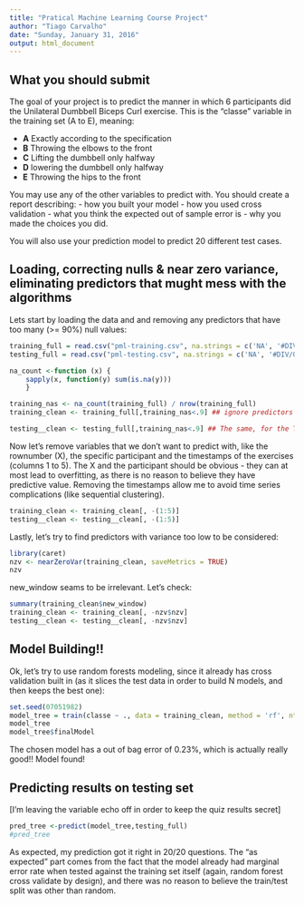 ```yaml
---
title: "Pratical Machine Learning Course Project"
author: "Tiago Carvalho"
date: "Sunday, January 31, 2016"
output: html_document
---
```

## What you should submit
The goal of your project is to predict the manner in which 6 participants did the Unilateral Dumbbell Biceps Curl exercise. 
This is the "classe" variable in the training set (A to E), meaning: 

- **A** Exactly according to the specification
- **B** Throwing the elbows to the front
- **C** Lifting the dumbbell only halfway
- **D** lowering the dumbbell only halfway
- **E** Throwing the hips to the front

You may use any of the other variables to predict with. You should create a report describing:
- how you built your model
- how you used cross validation
- what you think the expected out of sample error is
- why you made the choices you did. 

You will also use your prediction model to predict 20 different test cases.

## Loading, correcting nulls & near zero variance, eliminating predictors that mught mess with the algorithms

Lets start by loading the data and and removing any predictors that have too many (>= 90%) null values:

```r
training_full = read.csv("pml-training.csv", na.strings = c('NA', '#DIV/0!'))
testing_full = read.csv("pml-testing.csv", na.strings = c('NA', '#DIV/0!'))

na_count <-function (x) { 
    sapply(x, function(y) sum(is.na(y)))
    }

training_nas <- na_count(training_full) / nrow(training_full)
training_clean <- training_full[,training_nas<.9] ## ignore predictors with too many null values

testing__clean <- testing_full[,training_nas<.9] ## The same, for the Test set. The last column is not the same, but it still works because it won't be filtered
```

Now let's remove variables that we don't want to predict with, like the rownumber (X), the specific participant and the timestamps of the exercises (columns 1 to 5). 
The X and the participant should be obvious - they can at most lead to overfitting, as there is no reason to believe they have predictive value. Removing the timestamps allow me to avoid time series complications (like sequential clustering).

``` r
training_clean <- training_clean[, -(1:5)]
testing__clean <- testing__clean[, -(1:5)]
```

Lastly, let's try to find predictors with variance too low to be considered:

``` r
library(caret)
nzv <- nearZeroVar(training_clean, saveMetrics = TRUE)
nzv
```
new_window seams to be irrelevant. Let's check:
``` r

summary(training_clean$new_window)
training_clean <- training_clean[, -nzv$nzv]
testing__clean <- testing__clean[, -nzv$nzv]
```

## Model Building!!

Ok, let's try to use random forests modeling, since it already has cross validation built in (as it slices the test data in order to build N models, and then keeps the best one):
``` r
set.seed(07051982)
model_tree = train(classe ~ ., data = training_clean, method = 'rf', ntree = 200) # ntree defaults to 500, but that would take too long to compute on my laptop. Let's check if 200 is enough for a good result
model_tree 
model_tree$finalModel

```
The chosen model has a out of bag error of 0.23%, which is actually really good!! Model found!

## Predicting results on testing set

[I'm leaving the variable echo off in order to keep the quiz results secret]
``` r
pred_tree <-predict(model_tree,testing_full)
#pred_tree 
```
As expected, my prediction got it right in 20/20 questions. 
The "as expected" part comes from the fact that the model already had marginal error rate when tested against the training set itself (again, random forest cross validate by design), and there was no reason to believe the train/test split was other than random. 

